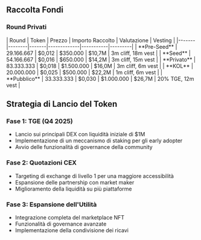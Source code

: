 
## Raccolta Fondi

### Round Privati

<Card className='mt-4 w-fit'>
| Round | Token | Prezzo | Importo Raccolto | Valutazione | Vesting |
|-------|--------|-------|-------------|-----------|---------|
| **Pre-Seed** | 29.166.667 | $0,012 | $350.000 | $10,7M | 3m cliff, 18m vest |
| **Seed** | 54.166.667 | $0,016 | $650.000 | $14,2M | 3m cliff, 15m vest |
| **Privato** | 83.333.333 | $0,018 | $1.500.000 | $16,0M | 3m cliff, 6m vest |
| **KOL** | 20.000.000 | $0,025 | $500.000 | $22,2M | 1m cliff, 6m vest |
| **Pubblico** | 33.333.333 | $0,030 | $1.000.000 | $26,7M | 20% TGE, 12m vest |
</Card>

## Strategia di Lancio del Token

### Fase 1: TGE (Q4 2025)
- Lancio sui principali DEX con liquidità iniziale di $1M
- Implementazione di un meccanismo di staking per gli early adopter
- Avvio delle funzionalità di governance della community

### Fase 2: Quotazioni CEX
- Targeting di exchange di livello 1 per una maggiore accessibilità
- Espansione delle partnership con market maker
- Miglioramento della liquidità su più piattaforme

### Fase 3: Espansione dell'Utilità
- Integrazione completa del marketplace NFT
- Funzionalità di governance avanzate
- Implementazione della condivisione dei ricavi